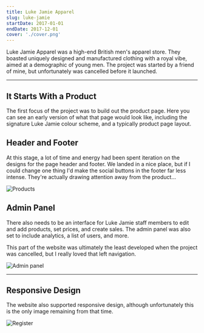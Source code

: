 ```yaml
---
title: Luke Jamie Apparel
slug: luke-jamie
startDate: 2017-01-01
endDate: 2017-12-01
cover: './cover.png'
---
```


<!-- @format -->

<Columns>
<TwoColumns>


Luke Jamie Apparel was a high-end British men's apparel store. They boasted
uniquely designed and manufactured clothing with a royal vibe, aimed at a
demographic of young men. The project was started by a friend of mine, but
unfortunately was cancelled before it launched.

<IncompleteWarning />

</TwoColumns>
</Columns>


---

<Columns>
<ColumnSpacer />
<TwoColumns>


## It Starts With a Product

The first focus of the project was to build out the product page. Here you can
see an early version of what that page would look like, including the signature
Luke Jamie colour scheme, and a typically product page layout.

</TwoColumns>
<Column>


## Header and Footer

At this stage, a lot of time and energy had been spent iteration on the designs
for the page header and footer. We landed in a nice place, but if I could change
one thing I'd make the social buttons in the footer far less intense. They're
actually drawing attention away from the product...

</Column>
<TwoColumns>


![Products](./products.png)

</TwoColumns>
</Columns>
<Columns>
<Column>


## Admin Panel

There also needs to be an interface for Luke Jamie staff members to edit and add
products, set prices, and create sales. The admin panel was also set to include
analytics, a list of users, and more.

This part of the website was ultimately the least developed when the project was
cancelled, but I really loved that left navigation.

</Column>
<TwoColumns>


![Admin panel](./admin.png)

</TwoColumns>
</Columns>


---

<Columns>
<Column>


## Responsive Design

The website also supported responsive design, although unfortunately this is the
only image remaining from that time.

</Column>
<Column>


![Register](./register.png)

</Column>
</Columns>

